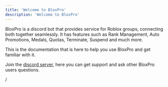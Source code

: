 ```yaml
---
title: 'Welcome to BloxPro'
description: 'Welcome to BloxPro'
---
```


BloxPro is a discord bot that provides service for Roblox groups, connecting both together seamlessly. It has features such as Rank Management, Auto Promotions, Medals, Quotas, Terminate, Suspend and much more.

This is the documentation that is here to help you use BloxPro and get familiar with it.

Join the [discord server](https://discord.gg/Gcndmxe3QC), here you can get support and ask other BloxPro users questions.

/